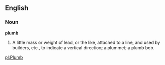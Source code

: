 ==English==

===Noun===

'''plumb'''

#A little mass or weight of lead, or the like, attached to a line, and used by builders, etc., to indicate a vertical direction; a plummet; a plumb bob.

[[pl:Plumb]]